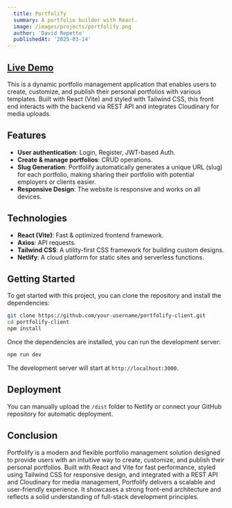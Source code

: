 ```yaml
---
  title: Portfolify
  summary: A portfolio builder with React.
  image: /images/projects/portfolify.png
  author: 'David Repetto'
  publishedAt: '2025-03-14'
---
```

## <a href="https://portfolify-project.netlify.app/" target="_blank" rel="noopener noreferrer"> Live Demo</a>

This is a dynamic portfolio management application that enables users to create, customize, 
and publish their personal portfolios with various templates. 
Built with React (Vite) and styled with Tailwind CSS, 
this front end interacts with the backend via REST API and integrates Cloudinary for media uploads.

## Features

- **User authentication**: Login, Register, JWT-based Auth.
- **Create & manage portfolios**: CRUD operations.
- **Slug Generation**: Portfolify automatically generates a unique URL (slug) for each portfolio, making sharing their portfolio with potential employers or clients easier.
- **Responsive Design**: The website is responsive and works on all devices.

## Technologies

- **React (Vite)**: Fast & optimized frontend framework.
- **Axios**: API requests.
- **Tailwind CSS**: A utility-first CSS framework for building custom designs.
- **Netlify**: A cloud platform for static sites and serverless functions.

## Getting Started

To get started with this project, you can clone the repository and install the
dependencies:

```bash
git clone https://github.com/your-username/portfolify-client.git
cd portfolify-client
npm install
```

Once the dependencies are installed, you can run the development server:

```bash
npm run dev
```

The development server will start at `http://localhost:3000`.

## Deployment

You can manually upload the `/dist` folder to Netlify or connect your GitHub repository for automatic deployment.

## Conclusion

Portfolify is a modern and flexible portfolio management solution designed to provide users with an intuitive way to create, customize, and publish their personal portfolios.
 Built with React and Vite for fast performance, styled using Tailwind CSS for responsive design, and integrated with a REST API and Cloudinary for media management, 
 Portfolify delivers a scalable and user-friendly experience. It showcases a strong front-end architecture and reflects a solid understanding of full-stack development principles.
